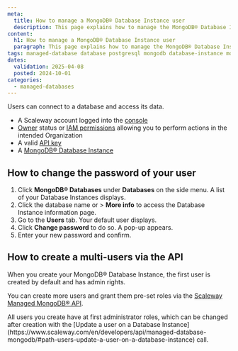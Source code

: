 ```yaml
---
meta:
  title: How to manage a MongoDB® Database Instance user
  description: This page explains how to manage the MongoDB® Database Instance default user
content:
  h1: How to manage a MongoDB® Database Instance user
  paragraph: This page explains how to manage the MongoDB® Database Instance default user
tags: managed-database database postgresql mongodb database-instance mongodb
dates:
  validation: 2025-04-08
  posted: 2024-10-01
categories:
  - managed-databases
---
```


Users can connect to a database and access its data.

<Macro id="requirements" />

- A Scaleway account logged into the [console](https://console.scaleway.com)
- [Owner](/iam/concepts/#owner) status or [IAM permissions](/iam/concepts/#permission) allowing you to perform actions in the intended Organization
- A valid [API key](/iam/how-to/create-api-keys/)
- A [MongoDB® Database Instance](/managed-mongodb-databases/quickstart)

## How to change the password of your user

1. Click **MongoDB® Databases** under **Databases** on the side menu. A list of your Database Instances displays.
2. Click the database name or <Icon name="more" /> > **More info** to access the Database Instance information page.
3. Go to the **Users** tab. Your default user displays.
4. Click **Change password** to do so. A pop-up appears.
5. Enter your new password and confirm.

## How to create a multi-users via the API

When you create your MongoDB® Database Instance, the first user is created by default and has admin rights.

You can create more users and grant them pre-set roles via the [Scaleway Managed MongoDB® API](https://www.scaleway.com/en/developers/api/managed-database-mongodb/).

<Message type="important">
  All users you create have at first administrator roles, which can be changed after creation with the [Update a user on a Database Instance](https://www.scaleway.com/en/developers/api/managed-database-mongodb/#path-users-update-a-user-on-a-database-instance) call.
</Message>



